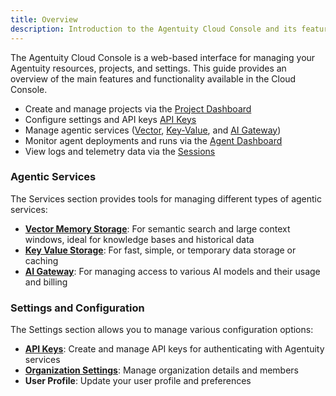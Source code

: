 ```yaml
---
title: Overview
description: Introduction to the Agentuity Cloud Console and its features
---
```


The Agentuity Cloud Console is a web-based interface for managing your Agentuity resources, projects, and settings. This guide provides an overview of the main features and functionality available in the Cloud Console.

- Create and manage projects via the [Project Dashboard](/Cloud/project)
- Configure settings and API keys [API Keys](/Cloud/api-keys)
- Manage agentic services ([Vector](/Cloud/vector-memory), [Key-Value](/Cloud/key-value-memory), and [AI Gateway](/Cloud/aigateway))
- Monitor agent deployments and runs via the [Agent Dashboard](/Cloud/agents)
- View logs and telemetry data via the [Sessions](/Cloud/sessions)



### Agentic Services

The Services section provides tools for managing different types of agentic services:

- **[Vector Memory Storage](/Cloud/vector-memory)**: For semantic search and large context windows, ideal for knowledge bases and historical data
- **[Key Value Storage](/Cloud/key-value-memory)**: For fast, simple, or temporary data storage or caching
- **[AI Gateway](/Cloud/aigateway)**: For managing access to various AI models and their usage and billing


### Settings and Configuration

The Settings section allows you to manage various configuration options:

- **[API Keys](/Cloud/api-keys)**: Create and manage API keys for authenticating with Agentuity services
- **[Organization Settings](/Cloud/organization)**: Manage organization details and members
- **User Profile**: Update your user profile and preferences
